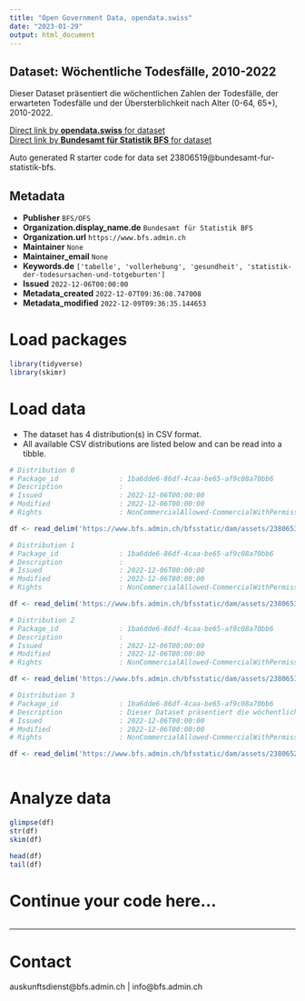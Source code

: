 ```yaml
---
title: "Open Government Data, opendata.swiss"
date: "2023-01-29"
output: html_document
---
```


## Dataset: Wöchentliche Todesfälle, 2010-2022

Dieser Dataset präsentiert die wöchentlichen Zahlen der Todesfälle, der erwarteten Todesfälle und der Übersterblichkeit nach Alter (0-64, 65+), 2010-2022.

[Direct link by **opendata.swiss** for dataset](https://opendata.swiss/de/dataset/wochentliche-todesfalle-2010-20221)<br>
[Direct link by **Bundesamt für Statistik BFS** for dataset](https://www.bfs.admin.ch/asset/de/ts-d-14.03.04.03-wr)

Auto generated R starter code for data set 23806519@bundesamt-fur-statistik-bfs.

## Metadata

- **Publisher** `BFS/OFS`
- **Organization.display_name.de** `Bundesamt für Statistik BFS`
- **Organization.url** `https://www.bfs.admin.ch`
- **Maintainer** `None`
- **Maintainer_email** `None`
- **Keywords.de** `['tabelle', 'vollerhebung', 'gesundheit', 'statistik-der-todesursachen-und-totgeburten']`
- **Issued** `2022-12-06T00:00:00`
- **Metadata_created** `2022-12-07T09:36:08.747008`
- **Metadata_modified** `2022-12-09T09:36:35.144653`


# Load packages

```r

library(tidyverse)
library(skimr)

```

# Load data

-   The dataset has 4 distribution(s) in CSV format.
-   All available CSV distributions are listed below and can be read into a tibble.

```r

# Distribution 0
# Package_id               : 1ba6dde6-86df-4caa-be65-af9c08a70bb6
# Description              : 
# Issued                   : 2022-12-06T00:00:00
# Modified                 : 2022-12-06T00:00:00
# Rights                   : NonCommercialAllowed-CommercialWithPermission-ReferenceRequired

df <- read_delim('https://www.bfs.admin.ch/bfsstatic/dam/assets/23806537/master')

# Distribution 1
# Package_id               : 1ba6dde6-86df-4caa-be65-af9c08a70bb6
# Description              : 
# Issued                   : 2022-12-06T00:00:00
# Modified                 : 2022-12-06T00:00:00
# Rights                   : NonCommercialAllowed-CommercialWithPermission-ReferenceRequired

df <- read_delim('https://www.bfs.admin.ch/bfsstatic/dam/assets/23806533/master')

# Distribution 2
# Package_id               : 1ba6dde6-86df-4caa-be65-af9c08a70bb6
# Description              : 
# Issued                   : 2022-12-06T00:00:00
# Modified                 : 2022-12-06T00:00:00
# Rights                   : NonCommercialAllowed-CommercialWithPermission-ReferenceRequired

df <- read_delim('https://www.bfs.admin.ch/bfsstatic/dam/assets/23806530/master')

# Distribution 3
# Package_id               : 1ba6dde6-86df-4caa-be65-af9c08a70bb6
# Description              : Dieser Dataset präsentiert die wöchentlichen Zahlen der Todesfälle, der erwarteten Todesfälle und der Übersterblichkeit nach Alter (0-64, 65+), 2010-2022.
# Issued                   : 2022-12-06T00:00:00
# Modified                 : 2022-12-06T00:00:00
# Rights                   : NonCommercialAllowed-CommercialWithPermission-ReferenceRequired

df <- read_delim('https://www.bfs.admin.ch/bfsstatic/dam/assets/23806525/master')



```

# Analyze data

```r

glimpse(df)
str(df)
skim(df)

head(df)
tail(df)

```

# Continue your code here...

```r

```

------------------------------------------------------------------------

# Contact

auskunftsdienst@bfs.admin.ch | info@bfs.admin.ch
